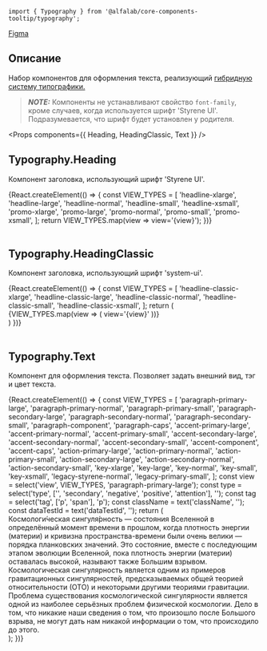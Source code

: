 


<Meta title='Компоненты|Typography' component={Typography} />

<Title>
    Typography ({name}@{version})
</Title>

```tsx
import { Typography } from '@alfalab/core-components-tooltip/typography';
```

<Design>
  <a href="https://www.figma.com/file/FWya6P55TnXkiVGaM2qBio/2020-Web-Hybrid-Typography?node-id=593%3A0">Figma</a>
</Design>

## Описание

Набор компонентов для оформления текста, реализующий [гибридную систему типографики.](https://www.figma.com/file/FWya6P55TnXkiVGaM2qBio/2020-Web-Hybrid-Typography?node-id=593%3A0)

> **_NOTE:_** Компоненты не устанавливают свойство `font-family`, кроме случаев, когда используется шрифт 'Styrene UI'. Подразумевается, что шрифт будет установлен у родителя.

<Props components={{
    Heading,
    HeadingClassic,
    Text
}} />

## Typography.Heading

Компонент заголовка, использующий шрифт 'Styrene UI'.

<Story name='Typography.Heading'>
    {React.createElement(() => {
        const VIEW_TYPES = [
            'headline-xlarge',
            'headline-large',
            'headline-normal',
            'headline-small',
            'headline-xsmall',
            'promo-xlarge',
            'promo-large',
            'promo-normal',
            'promo-small',
            'promo-xsmall',
        ];
        return VIEW_TYPES.map(view => <Typography.Heading view={view} key={view}>view='{view}'</Typography.Heading>);
    })}
</Story>

<br />
<br />

## Typography.HeadingClassic

Компонент заголовка, использующий шрифт 'system-ui'.

<Story name='Typography.HeadingClassic'>
    {React.createElement(() => {
        const VIEW_TYPES = [
            'headline-classic-xlarge',
            'headline-classic-large',
            'headline-classic-normal',
            'headline-classic-small',
            'headline-classic-xsmall',
        ];
        return (
            <div style={{fontFamily: 'var(--font-family-system)'}}>
                {VIEW_TYPES.map(view => (
                    <Typography.HeadingClassic view={view} key={view}>view='{view}'</Typography.HeadingClassic>
                ))}
            </div>
        )
    })}
</Story>

<br />
<br />

## Typography.Text

Компонент для оформления текста. Позволяет задать внешний вид, тэг и цвет текста.

<Story name='Typography.Text'>
    {React.createElement(() => {
        const VIEW_TYPES = [
            'paragraph-primary-large',
            'paragraph-primary-normal',
            'paragraph-primary-small',
            'paragraph-secondary-large',
            'paragraph-secondary-normal',
            'paragraph-secondary-small',
            'paragraph-component',
            'paragraph-caps',
            'accent-primary-large',
            'accent-primary-normal',
            'accent-primary-small',
            'accent-secondary-large',
            'accent-secondary-normal',
            'accent-secondary-small',
            'accent-component',
            'accent-caps',
            'action-primary-large',
            'action-primary-normal',
            'action-primary-small',
            'action-secondary-large',
            'action-secondary-normal',
            'action-secondary-small',
            'key-xlarge',
            'key-large',
            'key-normal',
            'key-small',
            'key-xsmall',
            'legacy-styrene-normal',
            'legacy-primary-small',
        ];
        const view = select('view', VIEW_TYPES, 'paragraph-primary-large');
        const type = select('type', ['', 'secondary', 'negative', 'positive', 'attention'], '');
        const tag = select('tag', ['p', 'span'], 'p');
        const className = text('className', '');
        const dataTestId = text('dataTestId', '');
        return (
            <div style={{ fontFamily: 'var(--font-family-system)' }}>
                <Typography.Text view={view} type={type} tag={tag} className={className} dataTestId={dataTestId}>
                    Космологи́ческая сингуля́рность — состояния Вселенной в определённый момент времени в прошлом,
                    когда плотность энергии (материи) и кривизна пространства-времени были очень велики — порядка
                    планковских значений. Это состояние, вместе с последующим этапом эволюции Вселенной,
                    пока плотность энергии (материи) оставалась высокой, называют также Большим взрывом.
                    Космологическая сингулярность является одним из примеров гравитационных сингулярностей,
                    предсказываемых общей теорией относительности (ОТО) и некоторыми другими теориями гравитации.
                </Typography.Text>
                <Typography.Text view={view} type={type} tag={tag} className={className} dataTestId={dataTestId}>
                    Проблема существования космологической сингулярности является одной из наиболее серьёзных
                    проблем физической космологии. Дело в том, что никакие наши сведения о том, что произошло
                    после Большого взрыва, не могут дать нам никакой информации о том, что происходило до этого.
                </Typography.Text>
            </div>
        );
    })}
</Story>
